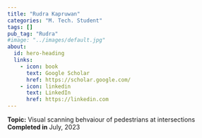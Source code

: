 ```yaml
---
title: "Rudra Kapruwan"
categories: "M. Tech. Student"
tags: []
pub_tag: "Rudra"
#image: "../images/default.jpg"
about:
  id: hero-heading
  links:
    - icon: book
      text: Google Scholar
      href: https://scholar.google.com/
    - icon: linkedin
      text: LinkedIn
      href: https://linkedin.com
---
```


:::{#hero-heading}
**Topic:** Visual scanning behvaiour of pedestrians at intersections
 <br>
**Completed in** July, 2023
:::

